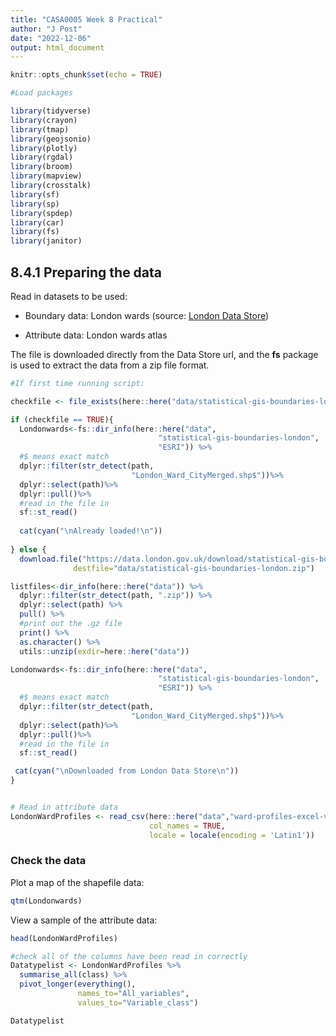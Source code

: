 ```yaml
---
title: "CASA0005 Week 8 Practical"
author: "J Post"
date: "2022-12-06"
output: html_document
---
```


```r
knitr::opts_chunk$set(echo = TRUE)

#Load packages

library(tidyverse)
library(crayon)
library(tmap)
library(geojsonio)
library(plotly)
library(rgdal)
library(broom)
library(mapview)
library(crosstalk)
library(sf)
library(sp)
library(spdep)
library(car)
library(fs)
library(janitor)

```

## 8.4.1 Preparing the data

Read in datasets to be used:

-   Boundary data: London wards (source: [London Data Store](https://data.london.gov.uk/dataset/statistical-gis-boundary-files-london))

-   Attribute data: London wards atlas

The file is downloaded directly from the Data Store url, and the **fs** package is used to extract the data from a zip file format.

```r
#If first time running script:

checkfile <- file_exists(here::here("data/statistical-gis-boundaries-london.zip"))

if (checkfile == TRUE){
  Londonwards<-fs::dir_info(here::here("data", 
                                 "statistical-gis-boundaries-london", 
                                 "ESRI")) %>%
  #$ means exact match
  dplyr::filter(str_detect(path, 
                           "London_Ward_CityMerged.shp$"))%>%
  dplyr::select(path)%>%
  dplyr::pull()%>%
  #read in the file in
  sf::st_read()
  
  cat(cyan("\nAlready loaded!\n"))
  
} else {
  download.file("https://data.london.gov.uk/download/statistical-gis-boundary-files-london/9ba8c833-6370-4b11-abdc-314aa020d5e0/statistical-gis-boundaries-london.zip", 
              destfile="data/statistical-gis-boundaries-london.zip")

listfiles<-dir_info(here::here("data")) %>%
  dplyr::filter(str_detect(path, ".zip")) %>%
  dplyr::select(path) %>%
  pull() %>%
  #print out the .gz file
  print() %>%
  as.character() %>%
  utils::unzip(exdir=here::here("data"))

Londonwards<-fs::dir_info(here::here("data", 
                                 "statistical-gis-boundaries-london", 
                                 "ESRI")) %>%
  #$ means exact match
  dplyr::filter(str_detect(path, 
                           "London_Ward_CityMerged.shp$"))%>%
  dplyr::select(path)%>%
  dplyr::pull()%>%
  #read in the file in
  sf::st_read()

 cat(cyan("\nDownloaded from London Data Store\n"))
}


# Read in attribute data
LondonWardProfiles <- read_csv(here::here("data","ward-profiles-excel-version.csv"), 
                               col_names = TRUE, 
                               locale = locale(encoding = 'Latin1'))

```

### Check the data

Plot a map of the shapefile data:

```r
qtm(Londonwards)
```

View a sample of the attribute data:

```r
head(LondonWardProfiles)
```

```r
#check all of the columns have been read in correctly
Datatypelist <- LondonWardProfiles %>% 
  summarise_all(class) %>%
  pivot_longer(everything(), 
               names_to="All_variables", 
               values_to="Variable_class")

Datatypelist
```

